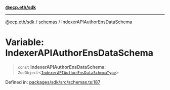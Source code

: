 [**@ecp.eth/sdk**](/sdk-reference/index.mdx)

***

[@ecp.eth/sdk](/sdk-reference/index.mdx) / [schemas](/sdk-reference/schemas/index.mdx) / IndexerAPIAuthorEnsDataSchema

# Variable: IndexerAPIAuthorEnsDataSchema

> `const` **IndexerAPIAuthorEnsDataSchema**: `ZodObject`\<[`IndexerAPIAuthorEnsDataSchemaType`](/sdk-reference/schemas/type-aliases/IndexerAPIAuthorEnsDataSchemaType.mdx)\>

Defined in: [packages/sdk/src/schemas.ts:187](https://github.com/ecp-eth/comments-monorepo/blob/main/packages/sdk/src/schemas.ts#L187)
